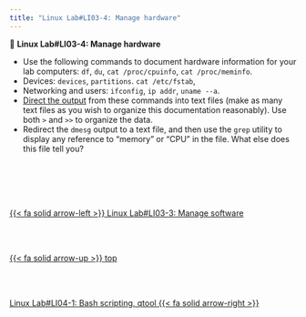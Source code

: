 ```yaml
---
title: "Linux Lab#LI03-4: Manage hardware"
---
```


::: {.labs}
📘 **Linux Lab#LI03-4: Manage hardware**

- Use the following commands to document hardware information for your lab computers: `df`, `du`, `cat /proc/cpuinfo`, `cat /proc/meminfo`.
- Devices: `devices`, `partitions`. `cat /etc/fstab`,
- Networking and users: `ifconfig`, `ip addr`, `uname --a`.
- [Direct the output](https://www.redhat.com/sysadmin/redirect-operators-bash) from these commands into text files (make as many text files as you wish to organize this documentation reasonably). Use both `>` and `>>` to organize the data.
- Redirect the `dmesg` output to a text file, and then use the `grep` utility to display any reference to "memory" or "CPU" in the file. What else does this file tell you?
  
:::
<!--- navLinks -->
<br><br>
<div class=row>
<br>
<div class='column left previous'>
<br>
[{{< fa solid arrow-left >}} Linux Lab#LI03-3: Manage software](/linux/lilab03-3.qmd)
<br>
</div>
<br>
<div class='column center'>
<br>
[{{< fa solid arrow-up >}} top](#top)
<br>
</div>
<br>
<div class='column right next'>
<br>
[Linux Lab#LI04-1: Bash scripting, qtool  {{< fa solid arrow-right >}}](/linux/lilab04-1.qmd)
<br>
</div>
<br>
</div>
